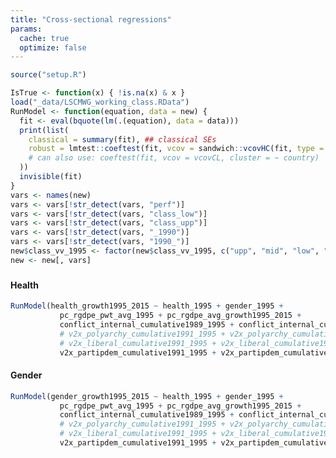 ```yaml
---
title: "Cross-sectional regressions"
params: 
  cache: true
  optimize: false
---
```


```r
source("setup.R")
```

```r
IsTrue <- function(x) { !is.na(x) & x }
load("_data/LSCMWG_working_class.RData")
RunModel <- function(equation, data = new) {
  fit <- eval(bquote(lm(.(equation), data = data)))
  print(list(
    classical = summary(fit), ## classical SEs
    robust = lmtest::coeftest(fit, vcov = sandwich::vcovHC(fit, type = "HC1")) ## CRSEs;  Stata robust default
    # can also use: coeftest(fit, vcov = vcovCL, cluster = ~ country)
  ))
  invisible(fit)
}
vars <- names(new)
vars <- vars[!str_detect(vars, "perf")]
vars <- vars[!str_detect(vars, "class_low")]
vars <- vars[!str_detect(vars, "class_upp")]
vars <- vars[!str_detect(vars, "_1990")]
vars <- vars[!str_detect(vars, "1990_")]
new$class_vv_1995 <- factor(new$class_vv_1995, c("upp", "mid", "low", "H>G", "G>H"))
new <- new[, vars]
```

### {.tabset .tabset-fade .tabset-pills}

#### Health

```r
RunModel(health_growth1995_2015 ~ health_1995 + gender_1995 + 
           pc_rgdpe_pwt_avg_1995 + pc_rgdpe_avg_growth1995_2015 + 
           conflict_internal_cumulative1989_1995 + conflict_internal_cumulative1996_2015 + 
           # v2x_polyarchy_cumulative1991_1995 + v2x_polyarchy_cumulative1996_2015 + 
           # v2x_liberal_cumulative1991_1995 + v2x_liberal_cumulative1996_2015 + 
           v2x_partipdem_cumulative1991_1995 + v2x_partipdem_cumulative1996_2015)
```

#### Gender

```r
RunModel(gender_growth1995_2015 ~ health_1995 + gender_1995 + 
           pc_rgdpe_pwt_avg_1995 + pc_rgdpe_avg_growth1995_2015 + 
           conflict_internal_cumulative1989_1995 + conflict_internal_cumulative1996_2015 + 
           # v2x_polyarchy_cumulative1991_1995 + v2x_polyarchy_cumulative1996_2015 + 
           # v2x_liberal_cumulative1991_1995 + v2x_liberal_cumulative1996_2015 + 
           v2x_partipdem_cumulative1991_1995 + v2x_partipdem_cumulative1996_2015)
```

